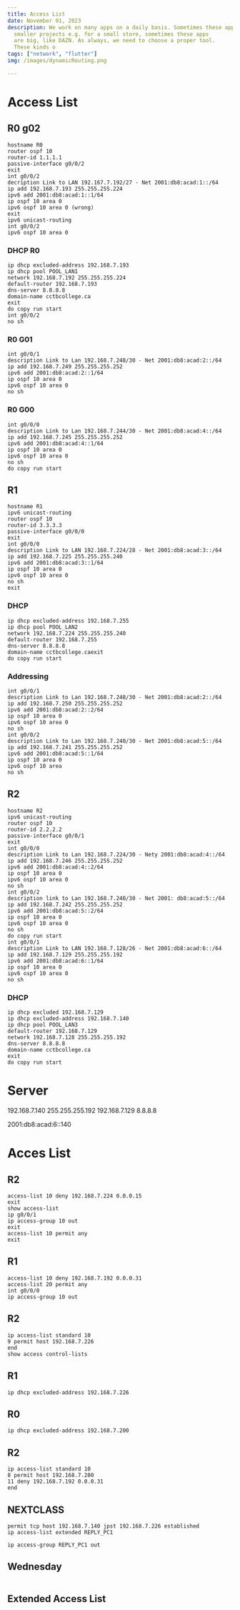 ```yaml
---
title: Access List
date: November 01, 2023
description: We work on many apps on a daily basis. Sometimes these apps are
  smaller projects e.g. for a small store, sometimes these apps
  are big, like DAZN. As always, we need to choose a proper tool.
  These kinds o
tags: ["network", "flutter"]
img: /images/dynamicRouting.png

---
```


# Access List

## R0 g02

```
hostname R0
router ospf 10
router-id 1.1.1.1
passive-interface g0/0/2
exit
int g0/0/2
decription Link to LAN 192.167.7.192/27 - Net 2001:db8:acad:1::/64
ip add 192.168.7.193 255.255.255.224
ipv6 add 2001:db8:acad:1::1/64
ip ospf 10 area 0
ipv6 ospf 10 area 0 (wrong)
exit
ipv6 unicast-routing
int g0/0/2
ipv6 ospf 10 area 0
```

### DHCP R0

```
ip dhcp excluded-address 192.168.7.193
ip dhcp pool POOL_LAN1
network 192.168.7.192 255.255.255.224
default-router 192.168.7.193
dns-server 8.8.8.8
domain-name cctbcollege.ca
exit
do copy run start
int g0/0/2
no sh
```

### R0 G01

```
int g0/0/1
description Link to Lan 192.168.7.248/30 - Net 2001:db8:acad:2::/64
ip add 192.168.7.249 255.255.255.252
ipv6 add 2001:db8:acad:2::1/64
ip ospf 10 area 0
ipv6 ospf 10 area 0
no sh
```

### R0 G00

```
int g0/0/0
description Link to Lan 192.168.7.244/30 - Net 2001:db8:acad:4::/64
ip add 192.168.7.245 255.255.255.252
ipv6 add 2001:db8:acad:4::1/64
ip ospf 10 area 0
ipv6 ospf 10 area 0
no sh
do copy run start
```

## R1

```
hostname R1
ipv6 unicast-routing
router ospf 10
router-id 3.3.3.3
passive-interface g0/0/0
exit
int g0/0/0
description Link to LAN 192.168.7.224/28 - Net 2001:db8:acad:3::/64
ip add 192.168.7.225 255.255.255.240
ipv6 add 2001:db8:acad:3::1/64
ip ospf 10 area 0
ipv6 ospf 10 area 0
no sh
exit
```

### DHCP

```
ip dhcp excluded-address 192.168.7.255
ip dhcp pool POOL_LAN2
network 192.168.7.224 255.255.255.240
default-router 192.168.7.255
dns-server 8.8.8.8
domain-name cctbcollege.caexit
do copy run start
```

### Addressing

```
int g0/0/1
description Link to Lan 192.168.7.248/30 - Net 2001:db8:acad:2::/64
ip add 192.168.7.250 255.255.255.252
ipv6 add 2001:db8:acad:2::2/64
ip ospf 10 area 0
ipv6 ospf 10 area 0
no sh
int g0/0/2
description Link to Lan 192.168.7.240/30 - Net 2001:db8:acad:5::/64
ip add 192.168.7.241 255.255.255.252
ipv6 add 2001:db8:acad:5::1/64
ip ospf 10 area 0
ipv6 ospf 10 area
no sh
```

## R2

```
hostname R2
ipv6 unicast-routing
router ospf 10
router-id 2.2.2.2
passive-interface g0/0/1
exit
int g0/0/0
description Link to Lan 192.168.7.224/30 - Nety 2001:db8:acad:4::/64
ip add 192.168.7.246 255.255.255.252
ipv6 add 2001:db8:acad:4::2/64
ip ospf 10 area 0
ipv6 ospf 10 area 0
no sh
int g0/0/2
description link to Lan 192.168.7.240/30 - Net 2001: db8:acad:5::/64
ip add 192.168.7.242 255.255.255.252
ipv6 add 2001:db8:acad:5::2/64
ip ospf 10 area 0
ipv6 ospf 10 area 0
no sh
do copy run start
int g0/0/1
description Link to LAN 192.168.7.128/26 - Net 2001:db8:acad:6::/64
ip add 192.168.7.129 255.255.255.192
ipv6 add 2001:db8:acad:6::1/64
ip ospf 10 area 0
ipv6 ospf 10 area 0
no sh
```

### DHCP

```
ip dhcp excluded 192.168.7.129
ip dhcp excluded-address 192.168.7.140
ip dhcp pool POOL_LAN3
default-router 192.168.7.129
network 192.168.7.128 255.255.255.192
dns-server 8.8.8.8
domain-name cctbcollege.ca
exit
do copy run start
```

# Server

192.168.7.140
255.255.255.192
192.168.7.129
8.8.8.8

2001:db8:acad:6::140

# Acces List

## R2

```
access-list 10 deny 192.168.7.224 0.0.0.15
exit
show access-list
ip g0/0/1
ip access-group 10 out
exit
access-list 10 permit any
exit
```

## R1

```
access-list 10 deny 192.168.7.192 0.0.0.31
access-list 20 permit any
int g0/0/0
ip access-group 10 out

```

## R2

```
ip access-list standard 10
9 permit host 192.168.7.226
end
show access control-lists
```

## R1

```
ip dhcp excluded-address 192.168.7.226
```

## R0

```
ip dhcp excluded-address 192.168.7.200
```

## R2

```
ip access-list standard 10
8 permit host 192.168.7.200
11 deny 192.168.7.192 0.0.0.31
end
```

## NEXTCLASS

```
permit tcp host 192.168.7.140 jpst 192.168.7.226 established
ip access-list extended REPLY_PC1

ip access-group REPLY_PC1 out
```

## Wednesday

```

```

## Extended Access List

```

```
